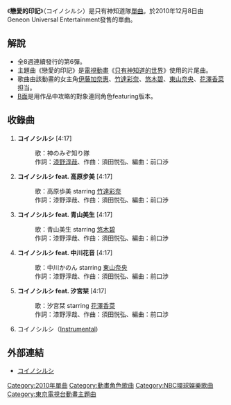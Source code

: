{{Pathnav|只有神知道的世界|frame=1}} 
{{Infobox Single 
| Name           = 戀愛的印記
| Artist         = 只有神知道隊<br/>［艾魯西（[[伊藤加奈惠|伊藤加奈惠]]）、高原步美（[[竹達彩奈|竹達彩奈]]）、青山美生（[[悠木碧|悠木碧]]）、中川加儂（[[東山奈央|東山奈央]]）、汐宮栞（[[花澤香菜|花澤香菜]]）］
| Album          = 
| A-side         = 
| B-side         = 戀愛的印記 feat. 高原歩美<br/>戀愛的印記 feat. 青山美生<br/>戀愛的印記 feat. 中川加儂<br/>戀愛的印記 feat. 汐宮栞
| Released       = 2010年12月8日
| Format         = [[單曲|單曲]]
| Recorded       =  2010年<br/>{{JPN}}  
| Genre          = [[J-POP|J-POP]]<br/>（[[動畫歌曲|動畫歌曲]]）<br/>（[[角色歌曲|角色歌曲]]）
| Length         = 25分56秒
| Label          = Geneon Universal Entertainment
| Writer         =  [[漆野淳哉|漆野淳哉]]<br/>須田悦弘
| Producer       = 
| Certification  = 
| Chart position = * 週間26位<small>（[[ORICON|ORICON]]）</small> 
* 每日18位<small>（ORICON）</small> 
* 10位<small>（Billboard Hot Animation）</small>
* 60位<small>（[[COUNT_DOWN_TV|CDTV]]）</small> 
| Last single    = -
| This single    = '''戀愛的印記''' <br />（2010年）
| Next single    = 
}}

《'''戀愛的印記'''》（コイノシルシ）是只有神知道隊[[單曲|單曲]]。於2010年12月8日由Geneon Universal Entertainment發售的單曲。

== 解說 ==
*全8週連續發行的第6彈。 
*主題曲《戀愛的印記》是[[電視動畫|電視動畫]]《[[只有神知道的世界_(動畫)|只有神知道的世界]]》使用的片尾曲。
*歌曲由該動畫的女主角[[伊藤加奈惠|伊藤加奈惠]]、[[竹達彩奈|竹達彩奈]]、[[悠木碧|悠木碧]]、[[東山奈央|東山奈央]]、[[花澤香菜|花澤香菜]]担当。
*[[A面與B面|B面]]是用作品中攻略的對象連同角色featuring版本。

== 收錄曲 ==
# '''コイノシルシ''' [4:17]
#: 歌：神のみぞ知り隊
#: 作詞：[[漆野淳哉|漆野淳哉]]、作曲：須田悦弘、編曲：前口渉
# ''' コイノシルシ feat. 高原步美''' [4:17]
#: 歌：高原歩美 starring [[竹達彩奈|竹達彩奈]]
#: 作詞：漆野淳哉、作曲：須田悦弘、編曲：前口渉
# ''' コイノシルシ feat. 青山美生''' [4:17]
#: 歌：青山美生 starring [[悠木碧|悠木碧]]
#: 作詞：漆野淳哉、作曲：須田悦弘、編曲：前口渉
# ''' コイノシルシ feat. 中川花音''' [4:17]
#: 歌：中川かのん starring [[東山奈央|東山奈央]]
#: 作詞：漆野淳哉、作曲：須田悦弘、編曲：前口渉
# ''' コイノシルシ feat. 汐宮栞''' [4:17]
#: 歌：汐宮栞 starring [[花澤香菜|花澤香菜]]
#: 作詞：漆野淳哉、作曲：須田悦弘、編曲：前口渉
# コイノシルシ（[[器楽曲|Instrumental]])

== 外部連結 ==
* [https://web.archive.org/web/20101009142354/http://db.geneonuniversal.jp/search_music/detail.php?softid=GNCA-0193 コイノシルシ]

{{DEFAULTSORT:Koi no Shirushi}}
[[Category:2010年單曲|Category:2010年單曲]]
[[Category:動畫角色歌曲|Category:動畫角色歌曲]]
[[Category:NBC環球娛樂歌曲|Category:NBC環球娛樂歌曲]]
[[Category:東京電視台動畫主題曲|Category:東京電視台動畫主題曲]]
